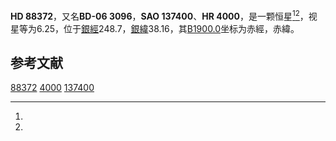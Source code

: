{{Starbox begin
| name = HD 88372
}}
{{Starbox observe
| epoch = [[J2000.0|J2000.0]]
| constell = {{星座名待查}}<ref name=SIMBAD>{{cite web
 | url=http://simbad.u-strasbg.fr/simbad/sim-id?Ident=HR+4000
 | title =Pulsating variable Star
 | publisher=Centre de Données astronomiques de Strasbourg
 | work=SIMBAD
 | accessdate=2012-07-13}}</ref><ref name=DATA>{{cite web
 | url=http://vizier.u-strasbg.fr/viz-bin/VizieR-5?-out.add=.&-source=5050&-corr=PK=HR&-out.max=9999&HR=4000
 | title=VizieR Detailed Page
 | accessdate=2012-07-13
 | archive-date=2016-03-04
 | archive-url=https://web.archive.org/web/20160304234837/http://vizier.u-strasbg.fr/viz-bin/VizieR-5?-out.add=.&-source=5050&-corr=PK=HR&-out.max=9999&HR=4000
 | dead-url=no
 }}</ref>
| 星官 = 
| ra = {{RA|10|11|17.8}}<ref name=SIMBAD /><ref name=DATA />
| dec = {{DEC|-7|19|0}}<ref name=SIMBAD /><ref name=DATA />
| appmag_v = 6.25<ref name=SIMBAD /><ref name=DATA />
}}
{{Starbox character
| class = A2Vn<ref name=SIMBAD /><ref name=DATA />
| b-v = 0.01<ref name=SIMBAD /><ref name=DATA />
| u-b = 0.01<ref name=SIMBAD /><ref name=DATA />
| r-i = <ref name=SIMBAD /><ref name=DATA />
| variable = 
}}
{{Starbox astrometry
| radial_v = 0.01
| prop_mo_ra = 13
| parallax = 
| p_error = 
}}
{{Starbox catalog
| names =BD-06 3096，[[SAO星表|SAO]] 137400，[[HD星表|HD]] 88372，[[HR星表|HR]] 4000}}
{{Starbox reference |Simbad=HR+4000}}
{{Starbox end}}

'''HD 88372'''，又名'''BD-06 3096'''，'''SAO 137400'''、'''HR 4000'''，是一颗恒星<ref name=SIMBAD /><ref name=DATA />，视星等为6.25，位于[[銀道座標系|銀經]]248.7，[[銀道座標系|銀緯]]38.16，其[[B1900.0|B1900.0]]坐标为赤經{{RA|10|6|18}}，赤緯{{DEC|-6|38.16|25}}。

== 参考文献 ==
{{reflist}}

{{star-stub}}

[[Category:HD和HDE天體|88372]]
[[Category:HR天體|4000]]
[[Category:SAO天體|137400]]